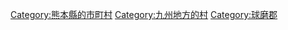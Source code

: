 {{Commonscat|Itsuki, Kumamoto}}
{{Catmore}}

{{DEFAULTSORT:Itsuki}}
[[Category:熊本縣的市町村|Category:熊本縣的市町村]]
[[Category:九州地方的村|Category:九州地方的村]]
[[Category:球磨郡|Category:球磨郡]]
